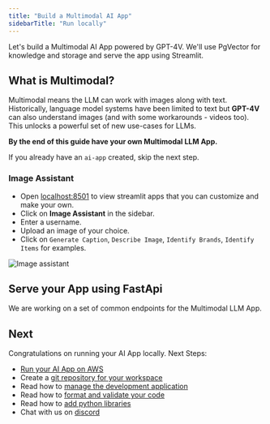 ```yaml
---
title: "Build a Multimodal AI App"
sidebarTitle: "Run locally"
---
```


Let's build a Multimodal AI App powered by GPT-4V. We'll use PgVector for knowledge and storage and serve the app using Streamlit.

## What is Multimodal?

Multimodal means the LLM can work with images along with text. Historically, language model systems have been limited to text but **GPT-4V** can also understand images (and with some workarounds - videos too). This unlocks a powerful set of new use-cases for LLMs.

**By the end of this guide have your own Multimodal LLM App.**

<Snippet file="setup.mdx" />

<Tip>

If you already have an `ai-app` created, skip the next step.

</Tip>

<Snippet file="create-ai-app-codebase.mdx" />

<Snippet file="set-openai-key.mdx" />

<Snippet file="serve-ai-app-streamlit.mdx" />

### Image Assistant

- Open [localhost:8501](http://localhost:8501) to view streamlit apps that you can customize and make your own.
- Click on **Image Assistant** in the sidebar.
- Enter a username.
- Upload an image of your choice.
- Click on `Generate Caption`, `Describe Image`, `Identify Brands`, `Identify Items` for examples.

![Image assistant](/images/ai-app-image-assistant-local.png)

<Snippet file="ai-app-how-this-app-works.mdx" />

## Serve your App using FastApi

<Note>

We are working on a set of common endpoints for the Multimodal LLM App.

</Note>

<Snippet file="ai-app-run-jupyter.mdx" />

<Snippet file="ai-app-delete-local-resources.mdx" />

## Next

Congratulations on running your AI App locally. Next Steps:

- [Run your AI App on AWS](/examples/multimodal/run-aws)
- Create a [git repository for your workspace](/how-to/git-repo)
- Read how to [manage the development application](/how-to/development-app)
- Read how to [format and validate your code](/how-to/format-and-validate)
- Read how to [add python libraries](/how-to/python-libraries)
- Chat with us on [discord](https://discord.gg/4MtYHHrgA8)

